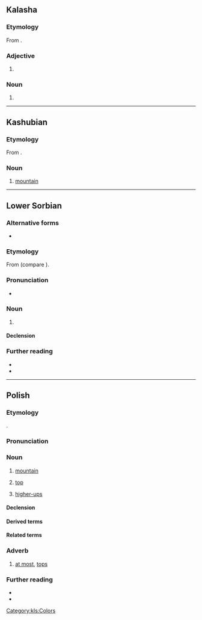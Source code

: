 {{also|gora|goră|göra|górą|gor'a|Góra}}
==Kalasha==

===Etymology===
From {{inh|kls|sa|गौर}}.

===Adjective===
{{head|kls|adjective}}

# {{l|en|white}}

===Noun===
{{head|kls|noun}}

# {{l|en|white}}

[[Category:kls:Colors]]

----

==Kashubian==

===Etymology===
{{dercat|csb|ine-bsl-pro|ine-pro|inh=1}}
From {{inh|csb|sla-pro|*gora}}.

===Noun===
{{head|csb|noun|g=f}}

# [[mountain]]

{{c|csb|Landforms}}

----

==Lower Sorbian==

===Alternative forms===
* {{l|dsb|gora}} {{qualifier|obsolete}}

===Etymology===
{{dercat|dsb|ine-bsl-pro|ine-pro|inh=1}}
From {{inh|dsb|sla-pro|*gora}} (compare {{cog|grc|Βορέας||the north, the area beyond the mountains}}).

===Pronunciation===
* {{IPA|dsb|/ˈɡɨra/|/ˈɡɛra/|/ˈɡʊra/|qual3=dated}}

===Noun===
{{dsb-noun|f|dim=górka}}

# {{l|en|mountain||large mass of earth and rock}}

====Declension====
{{dsb-decl-noun-1|gór}}

===Further reading===
* {{R:dsb:Muka}}
* {{R:dsb:Starosta|góra_1|góra¹}}

{{topics|dsb|Landforms}}

----

==Polish==
{{wp|lang=pl}}

===Etymology===
{{dercat|pl|ine-bsl-pro|ine-pro|inh=1}}
{{inh+|pl|sla-pro|*gora}}.

===Pronunciation===
{{pl-p|a=Pl-góra.ogg}}

===Noun===
{{pl-noun|f|dim=górka}}

# [[mountain]]
#: {{uxi|pl|Klasztor znajdował się na szczycie wysokiej '''góry'''.|The monastery was situated on the top of a high '''mountain'''.}}
# [[top]]
#: {{uxi|pl|'''Góra''' strony powinna być pusta.|The '''top''' of the page should be empty.}}
# {{lb|pl|colloquial}} [[higher-up]]s
#: {{uxi|pl|Nie pomogę wam w tym projekcie, dopóki '''góra''' go nie przyklepie.|I won't help you with this project until the '''higher-ups''' sign off on it.}}

====Declension====
{{pl-decl-noun-f|gó|r}}

====Derived terms====
{{col3|pl|title=adjectives|górski|górzysty|górny}}
{{col3|pl|title=nouns|dziwotwór|górotwór}}
{{col3|pl|title=verbs|[[brać górę]] {{g|impf}}, [[wziąć górę]] {{g|pf}}|[[górować]] {{g|impf}}}}

====Related terms====
{{col3|pl|do góry|ku górze|na górę|w górę|w górze|z góry|góra lodowa|do góry nogami}}

===Adverb===
{{pl-adv|-}}

# [[at most]], [[tops]]
#: {{syn|pl|najpóźniej|najdalej|najwyżej}}
#: {{uxi|pl|Skończę za dwa, '''góra''' trzy dni.|I'll finish in two, three days '''at most'''.}}

===Further reading===
* {{R:pl:WSJP}}
* {{R:pl:PWN}}

{{C|pl|Landforms}}